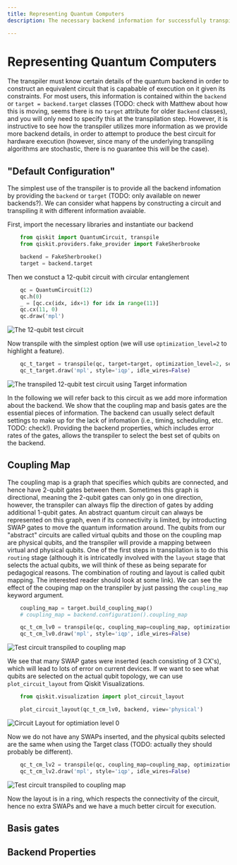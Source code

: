 ```yaml
---
title: Representing Quantum Computers
description: The necessary backend information for successfully transpiling quantum circuits

---
```


# Representing Quantum Computers

The transpiler must know certain details of the quantum backend in order to construct an equivalent circuit that is capabable of execution on it given its constraints. For most users, this information is contained within the `backend` or `target = backend.target` classes (TODO: check with Matthew about how this is moving, seems there is no `target` attribute for older `Backend` classes), and you will only need to specify this at the transpilation step. However, it is instructive to see how the transpiler utilizes more information as we provide more backend details, in order to attempt to produce the best circuit for hardware execution (however, since many of the underlying transpiling algorithms are stochastic, there is no guarantee this will be the case).

## "Default Configuration"

The simplest use of the transpiler is to provide all the backend infomation by providing the `backend` or `target` (TODO: only available on newer backends?). We can consider what happens by constructing a circuit and transpiling it with different information avaiable.

First, import the necessary libraries and instantiate our backend
```python
    from qiskit import QuantumCircuit, transpile
    from qiskit.providers.fake_provider import FakeSherbrooke

    backend = FakeSherbrooke()
    target = backend.target
```

Then we constuct a 12-qubit circuit with circular entanglement

```python
    qc = QuantumCircuit(12)
    qc.h(0)
    _ = [qc.cx(idx, idx+1) for idx in range(11)]
    qc.cx(11, 0)
    qc.draw('mpl')
```
![The 12-qubit test circuit](/images/transpile/qc-circular.png)

Now transpile with the simplest option (we will use `optimization_level=2` to highlight a feature).

```python
    qc_t_target = transpile(qc, target=target, optimization_level=2, seed_transpiler=12345)
    qc_t_target.draw('mpl', style='iqp', idle_wires=False)
```
![The transpiled 12-qubit test circuit using Target information](/images/transpile/qc_t_target.png)

In the following we will refer back to this circuit as we add more information about the backend. We show that the coupling map and basis gates are the essential pieces of information. The backend can usually select default settings to make up for the lack of infomation (i.e., timing, scheduling, etc. TODO: check!). Providing the backend properties, which includes error rates of the gates, allows the transpiler to select the best set of qubits on the backend.

## Coupling Map

The coupling map is a graph that specifies which qubits are connected, and hence have 2-qubit gates between them. Sometimes this graph is directional, meaning the 2-qubit gates can only go in one direction, however, the transpiler can always flip the direction of gates by adding additional 1-qubit gates. An abstract quantum circuit can always be represented on this graph, even if its connectivity is limited, by introducting SWAP gates to move the quantum information around. The qubits from our "abstract" circuits are called virtual qubits and those on the coupling map are physical qubits, and the transpiler will provide a mapping between virtual and physical qubits. One of the first steps in transpilation is to do this `routing` stage (although it is intricatedly involved with the `layout` stage that selects the actual qubits, we will think of these as being separate for pedagogical reasons. The combination of routing and layout is called qubit mapping. The interested reader should look at some link). We can see the effect of the couping map on the transpiler by just passing the `coupling_map` keyword argument.

```python
    coupling_map = target.build_coupling_map()
    # coupling_map = backend.configuration().coupling_map

    qc_t_cm_lv0 = transpile(qc, coupling_map=coupling_map, optimization_level=0, seed_transpiler=12345)
    qc_t_cm_lv0.draw('mpl', style='iqp', idle_wires=False)
```
![Test circuit transpiled to coupling map](/images/transpile/qc_t_cm_lv0.png)

We see that many SWAP gates were inserted (each consisting of 3 CX's), which will lead to lots of error on current devices. If we want to see what qubits are selected on the actual qubit topology, we can use `plot_circuit_layout` from Qiskit Visualizations.

```python
    from qiskit.visualization import plot_circuit_layout

    plot_circuit_layout(qc_t_cm_lv0, backend, view='physical')
```
![Circuit Layout for optimiation level 0](/images/transpile/circ_layout_lv0.png)

Now we do not have any SWAPs inserted, and the physical qubits selected are the same when using the Target class (TODO: actually they should probably be different).

```python
    qc_t_cm_lv2 = transpile(qc, coupling_map=coupling_map, optimization_level=2, seed_transpiler=12345)
    qc_t_cm_lv2.draw('mpl', style='iqp', idle_wires=False)
```
![Test circuit transpiled to coupling map](/images/transpile/qc_t_cm_lv2.png)

Now the layout is in a ring, which respects the connectivity of the circuit, hence no extra SWAPs and we have a much better circuit for execution.

## Basis gates

## Backend Properties